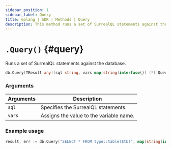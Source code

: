 ```yaml
---
sidebar_position: 1
sidebar_label: Query
title: Golang | SDK | Methods | Query
description: This method runs a set of SurrealQL statements against the database.
---
```



# `.Query()` {#query}

Runs a set of SurrealQL statements against the database.

```go title="Method Syntax"
db.Query[TResult any](sql string, vars map[string]interface{}) (*[]QueryResult[TResult], error)
```

### Arguments

<table>
    <thead>
        <tr>
            <th colspan="2" scope="col">Arguments</th>
            <th colspan="2" scope="col">Description</th>
        </tr>
    </thead>
    <tbody>
        <tr>
            <td colspan="2" scope="col" scope="row" data-label="Arguments">
                <code>sql</code>
                <Label label="required" />
            </td>
            <td colspan="2" scope="col" scope="row" data-label="Description">
                Specifies the SurrealQL statements.
            </td>
        </tr>
        <tr>
            <td colspan="2" scope="row" data-label="Arguments">
                <code>vars</code>
                <Label label="optional" />
            </td>
            <td colspan="2">
                Assigns the value to the variable name.
            </td>
        </tr>
    </tbody>
</table>

### Example usage

```go
result, err := db.Query("SELECT * FROM type::table($tb)", map[string]interface{}{"tb": "person"})

```
